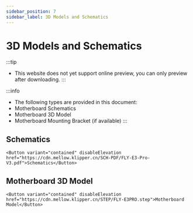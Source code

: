 ```yaml
---
sidebar_position: 7
sidebar_label: 3D Models and Schematics
---
```





# 3D Models and Schematics


:::tip
* This website does not yet support online preview, you can only preview after downloading.
:::

:::info
* The following types are provided in this document:
* Motherboard Schematics
* Motherboard 3D Model
* Motherboard Mounting Bracket (if available)
:::

## Schematics

    <Button variant="contained" disableElevation href="https://cdn.mellow.klipper.cn/SCH-PDF/FLY-E3-Pro-V3.pdf">Schematics</Button>


## Motherboard 3D Model

    <Button variant="contained" disableElevation href="https://cdn.mellow.klipper.cn/STEP/FLY-E3PRO.step">Motherboard Model</Button>